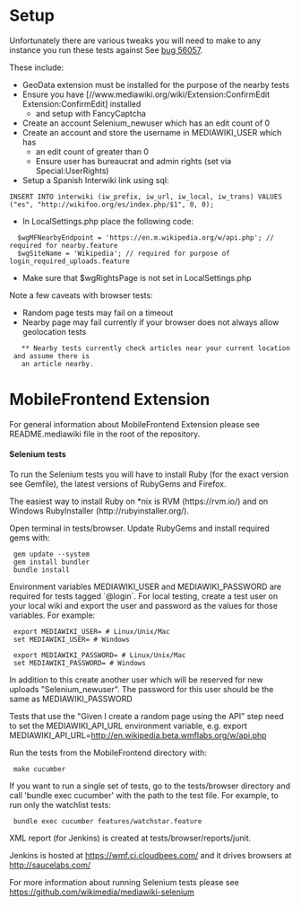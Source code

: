 = Setup =
Unfortunately there are various tweaks you will need to make to any
instance you run these tests against See
[https://bugzilla.wikimedia.org/show_bug.cgi?id=56057 bug 56057].

These include:
* GeoData extension must be installed for the purpose of the nearby tests
* Ensure you have [//www.mediawiki.org/wiki/Extension:ConfirmEdit Extension:ConfirmEdit] installed
** and setup with FancyCaptcha
* Create an account Selenium_newuser which has an edit count of 0
* Create an account and store the username in MEDIAWIKI_USER which has
** an edit count of greater than 0
** Ensure user has bureaucrat and admin rights (set via Special:UserRights)
* Setup a Spanish Interwiki link using sql:
<pre>
INSERT INTO interwiki (iw_prefix, iw_url, iw_local, iw_trans) VALUES ("es", "http://wikifoo.org/es/index.php/$1", 0, 0);
</pre>
* In LocalSettings.php place the following code:
<pre>
  $wgMFNearbyEndpoint = 'https://en.m.wikipedia.org/w/api.php'; // required for nearby.feature
  $wgSiteName = 'Wikipedia'; // required for purpose of login_required_uploads.feature
</pre>
* Make sure that $wgRightsPage is not set in LocalSettings.php

Note a few caveats with browser tests:
* Random page tests may fail on a timeout
* Nearby page may fail currently if your browser does not always allow geolocation tests
	** Nearby tests currently check articles near your current location and assume there is
	an article nearby.

= MobileFrontend Extension =

For general information about MobileFrontend Extension please see
README.mediawiki file in the root of the repository.

==== Selenium tests ====

To run the Selenium tests you will have to install Ruby (for the exact
version see Gemfile), the latest versions of RubyGems and Firefox.

The easiest way to install Ruby on *nix is RVM (https://rvm.io/) and on
Windows RubyInstaller (http://rubyinstaller.org/).

Open terminal in tests/browser. Update RubyGems and install required
gems with:

  gem update --system
  gem install bundler
  bundle install

Environment variables MEDIAWIKI_USER and MEDIAWIKI_PASSWORD are required for
tests tagged `@login`. For local testing, create a test user on your local wiki
and export the user and password as the values for those variables.
For example:

  export MEDIAWIKI_USER=<username here> # Linux/Unix/Mac
  set MEDIAWIKI_USER=<username here> # Windows

  export MEDIAWIKI_PASSWORD=<password here> # Linux/Unix/Mac
  set MEDIAWIKI_PASSWORD=<password here> # Windows

In addition to this create another user which will be reserved for new uploads
"Selenium_newuser". The password for this user should be the same as
MEDIAWIKI_PASSWORD

Tests that use the "Given I create a random page using the API" step need to set
the MEDIAWIKI_API_URL environment variable, e.g.
export MEDIAWIKI_API_URL=http://en.wikipedia.beta.wmflabs.org/w/api.php

Run the tests from the MobileFrontend directory with:

  make cucumber

If you want to run a single set of tests, go to the tests/browser directory and
call 'bundle exec cucumber' with the path to the test file. For example, to run
only the watchlist tests:

  bundle exec cucumber features/watchstar.feature

XML report (for Jenkins) is created at tests/browser/reports/junit.

Jenkins is hosted at https://wmf.ci.cloudbees.com/ and it drives
browsers at http://saucelabs.com/

For more information about running Selenium tests please see
https://github.com/wikimedia/mediawiki-selenium
